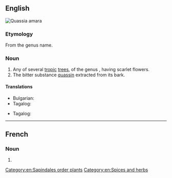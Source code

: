 {{also|Quassia}}
==English==
[[File:Quassia amara11.JPG|thumb|''[[Quassia amara]]'']]
{{wikipedia}}
{{wikispecies}}

===Etymology===
From the genus name.

===Noun===
{{en-noun}}

# Any of several [[tropic]] [[tree]]s, of the genus {{taxlink|Quassia|genus}}, having scarlet flowers.
# The bitter substance [[quassin]] extracted from its bark.

====Translations====
{{trans-top|any of several tropic trees, of the genus Quassia, having scarlet flowers}}
* Bulgarian: {{t|bg|квасия|f}}
* Tagalog: {{t|tl|kuwasya}}
{{trans-mid}}
{{trans-bottom}}

{{trans-top|the bitter substance quassin extracted from its bark}}
* Tagalog: {{t|tl|kuwasya}}
{{trans-mid}}
{{trans-bottom}}

[[Category:en:Sapindales order plants]]
[[Category:en:Spices and herbs]]

----

==French==

===Noun===
{{fr-noun|m}}

# {{l|en|quassia}}